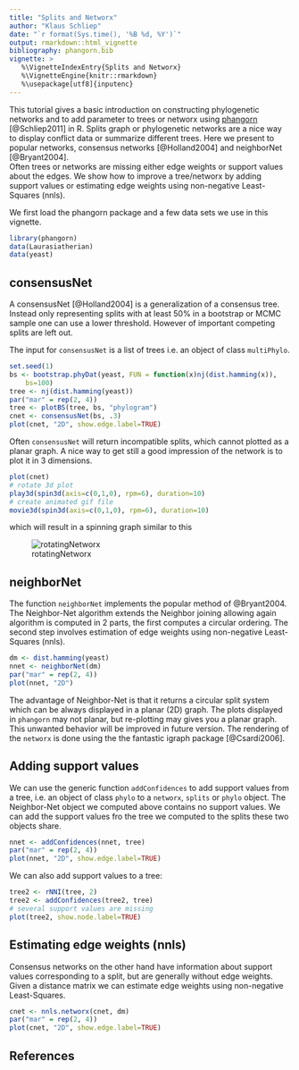 ```yaml
---
title: "Splits and Networx"
author: "Klaus Schliep"
date: "`r format(Sys.time(), '%B %d, %Y')`"
output: rmarkdown::html_vignette
bibliography: phangorn.bib
vignette: >
   %\VignetteIndexEntry{Splits and Networx}
   %\VignetteEngine{knitr::rmarkdown}
   %\usepackage[utf8]{inputenc}   
---
```



This tutorial gives a basic introduction on constructing phylogenetic networks and to add parameter to trees or networx using [phangorn](http://cran.r-project.org/package=phangorn) [@Schliep2011] in R. 
Splits graph or phylogenetic networks are a nice way to display conflict data or summarize different trees. Here we present to popular networks, consensus networks [@Holland2004]
and neighborNet [@Bryant2004].                                  
Often trees or networks are missing either edge weights or support values about the edges. We show how to improve a tree/networx by adding support values or estimating edge weights using non-negative Least-Squares (nnls).

We first load the phangorn package and a few data sets we use in this vignette.
```r
library(phangorn)
data(Laurasiatherian)
data(yeast)
```
## consensusNet
A consensusNet [@Holland2004] is a generalization of a consensus tree. Instead only representing splits with at least 50% in a bootstrap or MCMC sample one can use a lower threshold. However of important competing splits are left out. 

The input for `consensusNet` is  a list of trees i.e. an object of class `multiPhylo`.
```r
set.seed(1)
bs <- bootstrap.phyDat(yeast, FUN = function(x)nj(dist.hamming(x)), 
    bs=100)
tree <- nj(dist.hamming(yeast))
par("mar" = rep(2, 4))
tree <- plotBS(tree, bs, "phylogram")
cnet <- consensusNet(bs, .3)
plot(cnet, "2D", show.edge.label=TRUE)
```

Often `consensusNet` will return incompatible splits, which cannot plotted as a planar graph. A nice way to  get still a good impression of the network is to plot it in 3 dimensions. 

```r
plot(cnet)
# rotate 3d plot
play3d(spin3d(axis=c(0,1,0), rpm=6), duration=10)
# create animated gif file 
movie3d(spin3d(axis=c(0,1,0), rpm=6), duration=10)
```

which will result in a spinning graph similar to this

![rotatingNetworx](movie.gif)


## neighborNet
The function `neighborNet` implements the popular method of @Bryant2004. The  Neighbor-Net algorithm extends the Neighbor joining allowing again algorithm is computed in 2 parts, the first computes a circular ordering. The second step involves estimation of edge weights using non-negative Least-Squares (nnls).    

```r
dm <- dist.hamming(yeast)
nnet <- neighborNet(dm)
par("mar" = rep(2, 4))
plot(nnet, "2D")
```

The advantage of Neighbor-Net is that it returns a circular split system which can be always displayed in a planar (2D) graph. The plots displayed in `phangorn` may not planar, but re-plotting may gives you a planar graph. This unwanted behavior will be improved in future version. 
The rendering of the `networx` is done using the the fantastic igraph package [@Csardi2006]. 


## Adding support values

We can use the generic function `addConfidences` to add support values from a tree, i.e. an object of class `phylo` to a `networx`, `splits` or `phylo` object. The Neighbor-Net object we computed above contains no support values. We can add the support values fro  the tree we computed to the splits these two objects share. 
```r
nnet <- addConfidences(nnet, tree)
par("mar" = rep(2, 4))
plot(nnet, "2D", show.edge.label=TRUE)
```    

We can also add support values to a tree:
```r
tree2 <- rNNI(tree, 2)
tree2 <- addConfidences(tree2, tree)
# several support values are missing
plot(tree2, show.node.label=TRUE)
```   

## Estimating edge weights (nnls)

Consensus networks on the other hand have information about support values corresponding to a split, but are generally without edge weights. 
Given a distance matrix we can estimate edge weights using non-negative Least-Squares. 
```r
cnet <- nnls.networx(cnet, dm)
par("mar" = rep(2, 4))
plot(cnet, "2D", show.edge.label=TRUE)
```
    
## References
